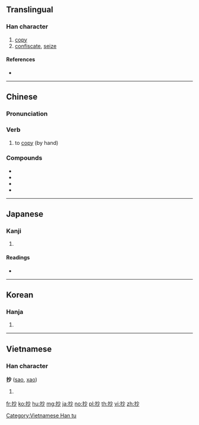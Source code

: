 ==Translingual==

===Han character===
{{Han char|rn=64|rad=手|as=04|sn=7|four=59020|canj=QFH|ids=⿰扌少}}

# [[copy]]
# [[confiscate]], [[seize]]

====References====
* {{Han ref|kx=0420.100|dkj=11863|dj=0767.100|hdz=31836.060|uh=6284|ud=25220|bh=A7DB|bd=42971}}

----

==Chinese==
{{zh-forms}}

===Pronunciation===
{{zh-pron
|m=chāo |ma=Zh-chao.ogg
|c=caau1
|h=pfs=chhâu
|md=
|mn=chhau
|w=
|mc=y
|oc=y
|cat=v
}}

===Verb===
{{zh-verb}}

# to [[copy]] (by hand)

===Compounds===
* {{zh-l|抄寫}}
* {{zh-l|抄籍}}
* {{zh-l|抄擊}}
* {{zh-l|抄手}}

----

==Japanese==

===Kanji===
{{ja-kanji|grade=c|rs=手04}}

# {{defn|lang=ja|sort=手04}}

====Readings====
* {{ja-readings|on=[[しょう]] (shō)|kun=[[とる]] (toru), [[かすめとる]] (kasumetoru), [[うつす]] (utsusu)}}

----

==Korean==

===Hanja===
{{ko-hanja|hangeul=초|eumhun=|rv=cho|mr=ch'o|y=cho}}

# {{defn|lang=ko|sort=手04}}

----

==Vietnamese==

===Han character===
'''抄''' ([[sao]], [[xao]])

# {{defn|lang=vi}}

[[Category:Vietnamese Han tu]]

[[fr:抄]]
[[ko:抄]]
[[hu:抄]]
[[mg:抄]]
[[ja:抄]]
[[no:抄]]
[[pl:抄]]
[[th:抄]]
[[vi:抄]]
[[zh:抄]]